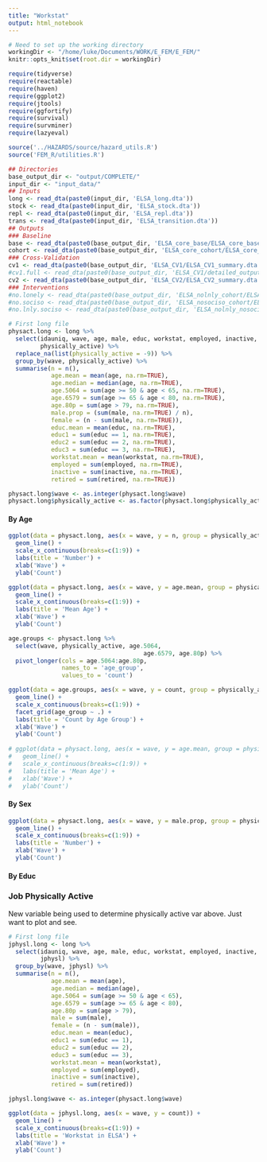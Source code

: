 ```yaml
---
title: "Workstat"
output: html_notebook
---
```




```r
# Need to set up the working directory
workingDir <- "/home/luke/Documents/WORK/E_FEM/E_FEM/"
knitr::opts_knit$set(root.dir = workingDir)

require(tidyverse)
require(reactable)
require(haven)
require(ggplot2)
require(jtools)
require(ggfortify)
require(survival)
require(survminer)
require(lazyeval)


```

```r
source('../HAZARDS/source/hazard_utils.R')
source('FEM_R/utilities.R')
```



```r
## Directories
base_output_dir <- "output/COMPLETE/"
input_dir <- "input_data/"
## Inputs
long <- read_dta(paste0(input_dir, 'ELSA_long.dta'))
stock <- read_dta(paste0(input_dir, 'ELSA_stock.dta'))
repl <- read_dta(paste0(input_dir, 'ELSA_repl.dta'))
trans <- read_dta(paste0(input_dir, 'ELSA_transition.dta'))
## Outputs
### Baseline
base <- read_dta(paste0(base_output_dir, 'ELSA_core_base/ELSA_core_base_summary.dta'))
cohort <- read_dta(paste0(base_output_dir, 'ELSA_core_cohort/ELSA_core_cohort_summary.dta'))
### Cross-Validation
cv1 <- read_dta(paste0(base_output_dir, 'ELSA_CV1/ELSA_CV1_summary.dta'))
#cv1.full <- read_dta(paste0(base_output_dir, 'ELSA_CV1/detailed_output/ELSA_CV1_summary.dta'))
cv2 <- read_dta(paste0(base_output_dir, 'ELSA_CV2/ELSA_CV2_summary.dta'))
### Interventions
#no.lonely <- read_dta(paste0(base_output_dir, 'ELSA_nolnly_cohort/ELSA_nolnly_cohort_summary.dta'))
#no.sociso <- read_dta(paste0(base_output_dir, 'ELSA_nosociso_cohort/ELSA_nosociso_cohort_summary.dta'))
#no.lnly.sociso <- read_dta(paste0(base_output_dir, 'ELSA_nolnly_nosociso_cohort/ELSA_nolnly_nosociso_cohort_summary.dta'))
```

```r
# First long file
physact.long <- long %>% 
  select(idauniq, wave, age, male, educ, workstat, employed, inactive, retired,
         physically_active) %>%
  replace_na(list(physically_active = -9)) %>%
  group_by(wave, physically_active) %>%
  summarise(n = n(), 
            age.mean = mean(age, na.rm=TRUE),
            age.median = median(age, na.rm=TRUE),
            age.5064 = sum(age >= 50 & age < 65, na.rm=TRUE),
            age.6579 = sum(age >= 65 & age < 80, na.rm=TRUE),
            age.80p = sum(age > 79, na.rm=TRUE),
            male.prop = (sum(male, na.rm=TRUE) / n),
            female = (n - sum(male, na.rm=TRUE)),
            educ.mean = mean(educ, na.rm=TRUE),
            educ1 = sum(educ == 1, na.rm=TRUE),
            educ2 = sum(educ == 2, na.rm=TRUE),
            educ3 = sum(educ == 3, na.rm=TRUE),
            workstat.mean = mean(workstat, na.rm=TRUE),
            employed = sum(employed, na.rm=TRUE),
            inactive = sum(inactive, na.rm=TRUE),
            retired = sum(retired, na.rm=TRUE))

physact.long$wave <- as.integer(physact.long$wave)
physact.long$physically_active <- as.factor(physact.long$physically_active)
```

#### By Age

```r
ggplot(data = physact.long, aes(x = wave, y = n, group = physically_active, colour = physically_active)) +
  geom_line() +
  scale_x_continuous(breaks=c(1:9)) +
  labs(title = 'Number') +
  xlab('Wave') +
  ylab('Count')

ggplot(data = physact.long, aes(x = wave, y = age.mean, group = physically_active, colour = physically_active)) +
  geom_line() +
  scale_x_continuous(breaks=c(1:9)) +
  labs(title = 'Mean Age') +
  xlab('Wave') +
  ylab('Count')

age.groups <- physact.long %>% 
  select(wave, physically_active, age.5064, 
                                      age.6579, age.80p) %>%
  pivot_longer(cols = age.5064:age.80p,
               names_to = 'age_group',
               values_to = 'count')

ggplot(data = age.groups, aes(x = wave, y = count, group = physically_active, colour = physically_active)) +
  geom_line() +
  scale_x_continuous(breaks=c(1:9)) +
  facet_grid(age_group ~ .) +
  labs(title = 'Count by Age Group') +
  xlab('Wave') +
  ylab('Count')
 
# ggplot(data = physact.long, aes(x = wave, y = age.mean, group = physically_active, colour = physically_active)) +
#   geom_line() +
#   scale_x_continuous(breaks=c(1:9)) +
#   labs(title = 'Mean Age') +
#   xlab('Wave') +
#   ylab('Count')
```

#### By Sex

```r
ggplot(data = physact.long, aes(x = wave, y = male.prop, group = physically_active, colour = physically_active)) +
  geom_line() +
  scale_x_continuous(breaks=c(1:9)) +
  labs(title = 'Number') +
  xlab('Wave') +
  ylab('Count')
```

#### By Educ



### Job Physically Active

New variable being used to determine physically active var above. Just want to 
plot and see.

```r
# First long file
jphysl.long <- long %>% 
  select(idauniq, wave, age, male, educ, workstat, employed, inactive, retired,
         jphysl) %>%
  group_by(wave, jphysl) %>%
  summarise(n = n(), 
            age.mean = mean(age),
            age.median = median(age),
            age.5064 = sum(age >= 50 & age < 65),
            age.6579 = sum(age >= 65 & age < 80),
            age.80p = sum(age > 79),
            male = sum(male),
            female = (n - sum(male)),
            educ.mean = mean(educ),
            educ1 = sum(educ == 1),
            educ2 = sum(educ == 2),
            educ3 = sum(educ == 3),
            workstat.mean = mean(workstat),
            employed = sum(employed),
            inactive = sum(inactive),
            retired = sum(retired))

jphysl.long$wave <- as.integer(physact.long$wave)
```



```r
ggplot(data = jphysl.long, aes(x = wave, y = count)) +
  geom_line() +
  scale_x_continuous(breaks=c(1:9)) +
  labs(title = 'Workstat in ELSA') +
  xlab('Wave') +
  ylab('Count')
```


